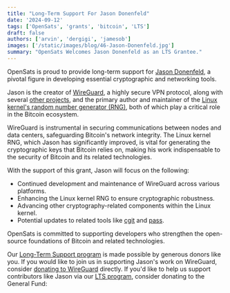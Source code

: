 ```yaml
---
title: "Long-Term Support For Jason Donenfeld"
date: '2024-09-12'
tags: ['OpenSats', 'grants', 'bitcoin', 'LTS']
draft: false
authors: ['arvin', 'dergigi', 'jamesob']
images: ['/static/images/blog/46-Jason-Donenfeld.jpg']
summary: "OpenSats Welcomes Jason Donenfeld as an LTS Grantee."
---
```


OpenSats is proud to provide long-term support for [Jason
Donenfeld](https://github.com/zx2c4), a pivotal figure in developing essential
cryptographic and networking tools.

Jason is the creator of [WireGuard](https://www.wireguard.com/), a highly secure
VPN protocol, along with several [other projects](https://www.zx2c4.com/), and
the primary author and maintainer of the [Linux kernel's random number generator
(RNG)](https://git.zx2c4.com/linux-rng/about/), both of which play a critical
role in the Bitcoin ecosystem.

WireGuard is instrumental in securing communications between nodes and data
centers, safeguarding Bitcoin's network integrity. The Linux kernel RNG, which
Jason has significantly improved, is vital for generating the cryptographic keys
that Bitcoin relies on, making his work indispensable to the security of Bitcoin
and its related technologies.

With the support of this grant, Jason will focus on the following:

- Continued development and maintenance of WireGuard across various platforms.
- Enhancing the Linux kernel RNG to ensure cryptographic robustness.
- Advancing other cryptography-related components within the Linux kernel.
- Potential updates to related tools like [cgit](https://github.com/zx2c4/cgit)
  and [pass](https://www.passwordstore.org/).

OpenSats is committed to supporting developers who strengthen the open-source
foundations of Bitcoin and related technologies.

Our [Long-Term Support
program](/blog/announcing-lts-grant-program-to-support-bitcoin-core-contributors)
is made possible by generous donors like you. If you would like to join us in
supporting Jason's work on WireGuard, consider [donating to
WireGuard](https://www.wireguard.com/donations/) directly. If you'd like to help
us support contributors like Jason via our [LTS program](/tags/lts), consider
donating to the General Fund:

<center>
    <DonateToGeneralFundButton/>
</center>
